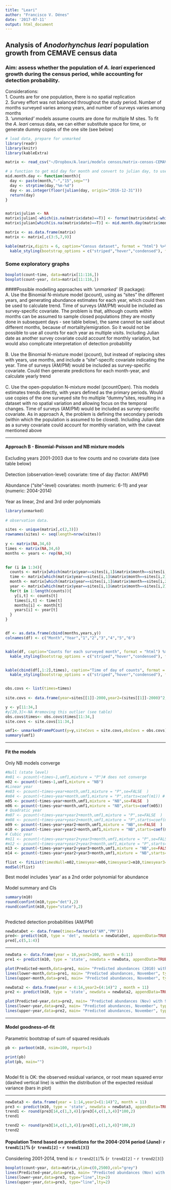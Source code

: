 ```yaml
---
title: "Leari"
author: "Francisco V. Dénes"
date: '2017-07-11'
output: html_document
---
```


## Analysis of *Anodorhynchus leari* population growth from CEMAVE census data
### Aim: assess whether the population of *A. leari* experienced growth during the census period, while accounting for detection probability.
Considerations:  
1. Counts are for one population, there is no spatial replication  
2. Survey effort was not balanced throughout the study period. Number of months surveyed varies among years, and number of surveys varies among months  
3. *'unmarked'* models assume counts are done for multiple M sites. To fit the *A. leari* census data, we can either substitute space for time, or generate dummy copies of the one site (see below)  


```r
# load data, prepare for unmarked
library(readr)
library(knitr)
library(kableExtra)

matrix <- read_csv("~/Dropbox/A.leari/modelo censos/matrix-censos-CEMAVE_3_one population.csv",col_types = cols(date = col_date(format = "%Y-%m-%d")))

# a function to get mid day for month and convert to julian day, to use to get the julian date of surveys with known month but unknown day
mid.month.day <- function(month){
  day <- paste(month,"-","15",sep="")
  day <- strptime(day,"%m-%d")
  day <- as.integer(floor(julian(day, origin="2016-12-31")))
  return(day)
}


matrix$julian <- NA
matrix$julian[-which(is.na(matrix$date)==T)] <- format(matrix$date[-which(is.na(matrix$date)==T)], "%j")
matrix$julian[which(is.na(matrix$date)==T)] <- mid.month.day(matrix$month[which(is.na(matrix$date)==T)])

matrix <- as.data.frame(matrix)
matrix <- matrix[,c(3:5,7,9)]

kable(matrix,digits = 6, caption="Census dataset", format = "html") %>%
  kable_styling(bootstrap_options = c("striped","hover","condensed"), full_width = FALSE)


```
### Some exploratory graphs
```r
boxplot(count~time, data=matrix[11:116,])
boxplot(count~year, data=matrix[11:116,])

```

####Possible modelling approaches with *'unmarked'* (R package):  
A. Use the Binomial N-mixture model (pcount), using as "sites" the different years, and generating abundance estimates for each year, which could then be used to calculate trend. Time of surveys (AM/PM) would be included as survey-specific covariate. The problem is that, although counts within months can be assumed to sample closed populations (they are mostly done in subsequent days - see table below), the same cannot be said about different months, because of mortality/emigration. So it would not be possible to use all counts for each year as multiple visits. Including Julian date as another survey covariate could account for monthly variation, but would also complicate interpretation of detection probability  
\
B. Use the Binomial N-mixture model (pcount), but instead of replacing sites with years, use months, and include a "site"-specifc covariate indicating the year. Time of surveys (AM/PM) would be included as survey-specific covariate. Could then generate predictions for each month-year, and calculate yearly trend  
\
C. Use the open-population N-mixture model (pcountOpen). This models estimates trends directly, with years defined as the primary periods. Would use copies of the one surveyed site fro multiple "dummy"sites, resulting in a dataset with no spatial variation and allowing focus on the temporal changes. Time of surveys (AM/PM) would be included as survey-specific covariate. As in approach A, the problem is defining the secondary periods (within which the population is assumed to be closed). Including Julian date as a survey covariate could account for monthly variation, with the caveat mentioned above  

***
#### Approach B - Binomial-Poisson and NB mixture models
  
Excluding years 2001-2003 due to few counts and no covariate data (see table below)  
\
Detection (observation-level) covariate: time of day (factor: AM/PM)    
\
Abundance ("site"-level) covariates: month (numeric: 6-11)  and year (numeric: 2004-2014)  
\
Year as linear, 2nd and 3rd order polynomials
```r
library(unmarked)
 
# observation data. 

sites <- unique(matrix[,c(2,3)]) 
rownames(sites) <- seq(length=nrow(sites)) 
 
y <- matrix(NA,34,6) 
times <- matrix(NA,34,6) 
months <- years <- rep(NA,34) 

 
for (i in 1:34){ 
  counts <- matrix[which(matrix$year==sites[i,1]&matrix$month==sites[i,2]),4] 
  time <- matrix[which(matrix$year==sites[i,1]&matrix$month==sites[i,2]),1] 
  month <- matrix[which(matrix$year==sites[i,1]&matrix$month==sites[i,2]),3] 
  year <- matrix[which(matrix$year==sites[i,1]&matrix$month==sites[i,2]),2] 
  for(t in 1:length(counts)){ 
    y[i,t] <- counts[t] 
    times[i,t] <- time[t] 
    months[i] <- month[t] 
    years[i] <- year[t]
  } 
} 


df <- as.data.frame(cbind(months,years,y))
colnames(df) <- c("Month","Year","1","2","3","4","5","6")


kable(df, caption="Counts for each surveyed month", format = "html") %>%
  kable_styling(bootstrap_options = c("striped","hover","condensed"), full_width = FALSE)


kable(cbind(df[,1:2],times), caption="Time of day of counts", format = "html") %>%
  kable_styling(bootstrap_options = c("striped","hover","condensed"), full_width = FALSE)


obs.covs <- list(times=times) 
 
site.covs <- data.frame(year=sites[[1]]-2000,year2=(sites[[1]]-2000)^2,year3=(sites[[1]]-2000)^3 ,month=sites[[2]])

y <- y[11:34,]
#y[20,3]<-NA #removing this outlier (see table)
obs.covs$times<- obs.covs$times[11:34,]
site.covs <- site.covs[11:34,] 

umf1<- unmarkedFramePCount(y=y,siteCovs = site.covs,obsCovs = obs.covs) 
summary(umf1) 
```
  
***  
#### Fit the models
Only NB models converge
```r

#Null (state level)
#m01 <- pcount(~times~1,umf1,mixture = "P")# does not converge
m02 <- pcount(~times~1,umf1,mixture = "NB")
#Linear year
#m03 <- pcount(~times~year+month,umf1,mixture = "P",se=FALSE  )
#m04 <- pcount(~times~year+month,umf1,mixture = "P",starts=coef(m1)) # does not converge
m05 <- pcount(~times~year+month,umf1,mixture = "NB",se=FALSE  )
m06 <- pcount(~times~year+month,umf1,mixture = "NB",starts=coef(m05))
# Quadratic year
#m07 <- pcount(~times~year+year2+month,umf1,mixture = "P",se=FALSE  )
#m08 <- pcount(~times~year+year2+month,umf1,mixture = "P",starts=coef(m07))# does not converge
m09 <- pcount(~times~year+year2+month,umf1,mixture = "NB",se=FALSE  )
m10 <- pcount(~times~year+year2+month,umf1,mixture = "NB",starts=coef(m09))
# Cubic year
#m11 <- pcount(~times~year+year2+year3+month,umf1,mixture = "P",se=FALSE  )
#m12 <- pcount(~times~year+year2+year3+month,umf1,mixture = "P",starts=coef(m11))# does not converge
m13 <- pcount(~times~year+year2+year3+month,umf1,mixture = "NB",se=FALSE  )
m14 <- pcount(~times~year+year2+year3+month,umf1,mixture = "NB",starts=coef(m13))

flist <- fitList(timesNull=m02,timesyear=m06,timesyear2=m10,timesyear3=m14)
modSel(flist) 
```
Best model includes 'year' as a 2nd order polynomial for abundance  
\
Model summary and CIs
```r
summary(m10)
round(confint(m10,type="det"),2)
round(confint(m10,type="state"),2)
```
\
Predicted detection probabilities (AM/PM)
```r
newDataDet <- data.frame(times=factor(c("AM","PM")))
pred<- predict(m10, type = 'det', newdata = newDataDet, appendData=TRUE)
pred[,c(5,1:4)]
```

***

```r
newData <- data.frame(year = 10,year2=100, month = 6:11)
pre1 <- predict(m10, type = 'state', newdata = newData, appendData=TRUE)

plot(Predicted~month,data=pre1, main= "Predicted abundances (2010) with 95%CI", type="line",ylim=c(0,2500))
lines(lower~month,data=pre1, main= "Predicted abundances, November", type="line",lty=2)
lines(upper~month,data=pre1, main= "Predicted abundances, November", type="line",lty=2)

newData2 <- data.frame(year = 4:14,year2=(4:14)^2 , month = 11)
pre2 <- predict(m10, type = 'state', newdata = newData2, appendData=TRUE)

plot(Predicted~year,data=pre2, main= "Predicted abundances (Nov) with 95%CI", type="line",ylim=c(0,2500))
lines(lower~year,data=pre2, main= "Predicted abundances, November", type="line",lty=2)
lines(upper~year,data=pre2, main= "Predicted abundances, November", type="line",lty=2)

```

***
#### Model goodness-of-fit  
Parametric bootstrap of sum of squared residuals
```r
pb <- parboot(m10, nsim=100, report=1)
```

```r
print(pb)
plot(pb, main="")
```
  
\
Model fit is OK: the observed residual variance, or root mean squared error (dashed vertical line) is within the distribution of the expected residual variance (bars in plot)

***  

```r
newData3 <- data.frame(year = 1:14,year2=(1:14)^2, month = 11)
pre3 <- predict(m10, type = 'state', newdata = newData3, appendData=TRUE)
trend1 <- round(pre3[14,c(1,3,4)]/pre3[4,c(1,3,4)]*100,2)
trend1

trend2 <- round(pre3[14,c(1,3,4)]/pre3[1,c(1,3,4)]*100,2)
trend2
```
#### Population Trend based on predictions for the 2004-2014 period (June): `r trend1[1]`% (`r trend1[2]` - `r trend1[3]`)  
  
Considering 2001-2014, trend is: `r trend2[1]`% (`r trend2[2]` - `r trend2[3]`)  

```r
boxplot(count~year, data=matrix,ylim=c(0,2500),col="grey")
lines(Predicted~year,data=pre3, main= "Predicted abundances (Nov) with 95%CI", type="line",ylim=c(0,2500),lwd=2)
lines(lower~year,data=pre3, type="line",lty=2)
lines(upper~year,data=pre3, type="line",lty=2)
```



